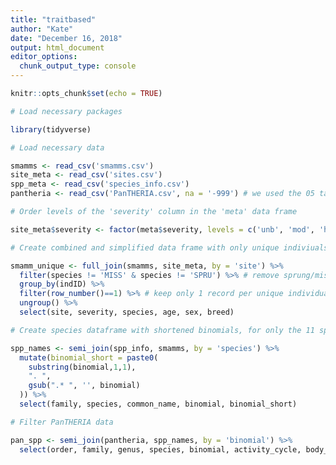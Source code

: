 ```yaml
---
title: "traitbased"
author: "Kate"
date: "December 16, 2018"
output: html_document
editor_options: 
  chunk_output_type: console
---
```


```r
knitr::opts_chunk$set(echo = TRUE)
```


```r

# Load necessary packages

library(tidyverse)

# Load necessary data

smamms <- read_csv('smamms.csv')
site_meta <- read_csv('sites.csv')
spp_meta <- read_csv('species_info.csv')
pantheria <- read_csv('PanTHERIA.csv', na = '-999') # we used the 05 taxonomy, which is the same as the 93 taxonomy for our 11 spp.

```


```r

# Order levels of the 'severity' column in the 'meta' data frame

site_meta$severity <- factor(meta$severity, levels = c('unb', 'mod', 'hi'))

# Create combined and simplified data frame with only unique indiviuals

smamm_unique <- full_join(smamms, site_meta, by = 'site') %>% 
  filter(species != 'MISS' & species != 'SPRU') %>% # remove sprung/missing traps
  group_by(indID) %>% 
  filter(row_number()==1) %>% # keep only 1 record per unique individual
  ungroup() %>% 
  select(site, severity, species, age, sex, breed)

# Create species dataframe with shortened binomials, for only the 11 species of interest

spp_names <- semi_join(spp_info, smamms, by = 'species') %>% 
  mutate(binomial_short = paste0(
    substring(binomial,1,1),
    ". ",
    gsub(".* ", '', binomial)
  )) %>% 
  select(family, species, common_name, binomial, binomial_short)

# Filter PanTHERIA data

pan_spp <- semi_join(pantheria, spp_names, by = 'binomial') %>% 
  select(order, family, genus, species, binomial, activity_cycle, body_mass, body_length, diet_breadth, gestation, habitat_breadth, home_range, home_range_indv, litter_size, annual_litters, max_longevity, pop_density, age_sexualmaturity, trophic_level)

```


